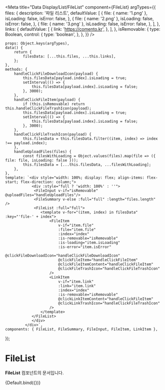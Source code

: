 
<Meta
	title="Data Display/List/FileList"
	component={FileList}
	argTypes={{
		files: {
			description: '파일 리스트',
			defaultValue: [
				{
					file: { name: '1.png' },
					isLoading: false,
					isError: false,
				},
				{
					file: { name: '2.png' },
					isLoading: false,
					isError: false,
				},
				{
					file: { name: '3.png' },
					isLoading: false,
					isError: false,
				},
			],
		},
		links: {
			defaultValue: [
				{
					link: 'https://comento.kr',
				},
			],
		},
		isRemovable: {
			type: Boolean,
			control: {
				type: 'boolean',
			},
		},
	}}
/>

	props: Object.keys(argTypes),
	data() {
		return {
			filesData: [...this.files, ...this.links],
		};
	},
	methods: {
		handleClickFileDownloadIcon(payload) {
			this.filesData[payload.index].isLoading = true;
			setInterval(() => {
				this.filesData[payload.index].isLoading = false;
			}, 3000);
		},
		handleClickFileItem(payload) {
			if (this.isRemovable) return this.handleClickFileTrashIcon(payload);
			this.filesData[payload.index].isLoading = true;
			setInterval(() => {
				this.filesData[payload.index].isLoading = false;
			}, 3000);
		},
		handleClickFileTrashIcon(payload) {
			this.filesData = this.filesData.filter((item, index) => index !== payload.index);
		},
		handleUploadFiles(files) {
			const filesWithLoading = Object.values(files).map(file => ({ file: file, isLoading: false }));
			this.filesData = [...this.filesData, ...filesWithLoading];
		},
	},
	template: `<div style="width: 100%; display: flex; align-items: flex-start; flex-direction: column;">
                <div :style="full ? 'width: 100%' : ''">
                 <FileInput v-if="isRemovable" @uploadFiles="handleUploadFiles"/>
                 <FileSummary v-else :full="full" :length="files.length" />
                 <FileList :full="full">
					<template v-for="(item, index) in filesData" :key="'file-' + index">
						<FileItem
							v-if="item.file"
							:file="item.file"
							:index="index"
							:is-removable="isRemovable"
							:is-loading="item.isLoading"
							:is-error="item.isError"
							@clickFileDownloadIcon="handleClickFileDownloadIcon"
							@clickFileItem="handleClickFileItem"
							@clickFileItemContent="handleClickFileItem"
							@clickFileTrashIcon="handleClickFileTrashIcon"
						/>
						<LinkItem
							v-if="item.link"
							:link="item.link"
							:index="index"
							:is-removable="isRemovable"
							@clickLinkItemContent="handleClickFileItem"
							@clickLinkTrashIcon="handleClickFileTrashIcon"
						/>
					</template>
				</FileList>
                </div>
             </div>`,
	components: { FileList, FileSummary, FileInput, FileItem, LinkItem },
});

# FileList

**FileList** 컴포넌트의 문서입니다.

<Story name="Default" height="100px">
	{Default.bind({})}
</Story>

<ArgsTable story="Default" />
